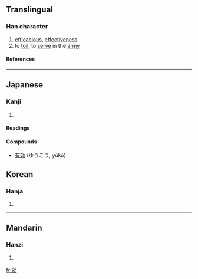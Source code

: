 {{see|效}}

==Translingual==
===Han character===
{{Han char|rad=力|as=06|sn=8|four=|canj=卜大大尸 (YKKS)}}
# [[efficacious]], [[effectiveness]]
# to [[toil]], to [[serve]] in the [[army]]
====References====
{{Han ref|kx=0147.120|dkj=02334|dj=0331.200|hdz=10370.010|uh=52B9|ud=21177}}
----


== Japanese ==
===Kanji===
{{ja-kanji|grade=|rs=力06}}
# {{defn|Japanese}} 
====Readings====
{{ja-readings|on=[[こう]] ([[kō]])|kun=[[きく]] ([[kiku]]), [[ならう]] ([[narau]]), [[いたす]] ([[itasu]])}}

====Compounds====
*[[有効]] (ゆうこう, yūkō)

==Korean==
===Hanja===
{{ko-hanja|hangeul=[[효]]|rv=hyo|mr=hyo}}
# {{defn|Korean}}
----
==Mandarin==
===Hanzi===
{{cmn-hanzi|pin=xiào (xiao4)|wg=hsiao<sup>4</sup>}}
# {{defn|Mandarin}}

[[fr:効]]